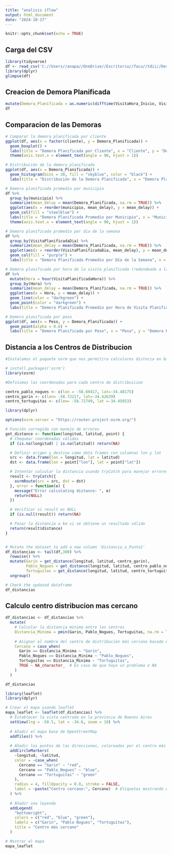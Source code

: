 ---
title: "analisis iflow"
output: html_document
date: "2024-10-17"
---

```{r setup, include=FALSE}
knitr::opts_chunk$set(echo = TRUE)
```

## Carga del CSV

```{r}
library(tidyverse)
df <- read_csv('C://Users//anapa//OneDrive//Escritorio//facu//tdii//DesafioiFlow//iFlowDatos_Limpios.csv') 
library(dplyr)
glimpse(df)
```

## Creacion de Demora Planificada

```{r}
mutate(Demora_Planificada = as.numeric(difftime(VisitaHora_Inicio, VisitaPlanificadaHora, units = "mins"))) 
df
```

## Comparacion de las Demoras

```{r}
# Comparar la demora planificada por cliente
ggplot(df, aes(x = factor(cliente), y = Demora_Planificada)) +
  geom_boxplot() +
  labs(title = "Demora Planificada por Cliente", x = "Cliente", y = "Demora Planificada (minutos)") +
  theme(axis.text.x = element_text(angle = 90, hjust = 1))

```
```{r}
# Distribución de la demora planificada
ggplot(df, aes(x = Demora_Planificada)) +
  geom_histogram(bins = 30, fill = "skyblue", color = "black") +
  labs(title = "Distribución de la Demora Planificada", x = "Demora Planificada (minutos)", y = "Cantidad")

```

```{r}
# Demora planificada promedio por municipio
df %>%
  group_by(municipio) %>%
  summarize(mean_delay = mean(Demora_Planificada, na.rm = TRUE)) %>%
  ggplot(aes(x = reorder(municipio, mean_delay), y = mean_delay)) +
  geom_col(fill = "steelblue") +
  labs(title = "Demora Planificada Promedio por Municipio", x = "Municipio", y = "Demora Promedio (minutos)") +
  theme(axis.text.x = element_text(angle = 90, hjust = 1))

```
```{r}
# Demora planificada promedio por día de la semana
df %>%
  group_by(VisitaPlanificadaDia) %>%
  summarize(mean_delay = mean(Demora_Planificada, na.rm = TRUE)) %>%
  ggplot(aes(x = reorder(VisitaPlanificadaDia, mean_delay), y = mean_delay)) +
  geom_col(fill = "purple") +
  labs(title = "Demora Planificada Promedio por Día de la Semana", x = "Día de la Semana", y = "Demora Promedio (minutos)")

```

```{r}
# Demora planificada por hora de la visita planificada (redondeado a la hora más cercana)
df %>%
  mutate(Hora = hour(VisitaPlanificadaHora)) %>%
  group_by(Hora) %>%
  summarize(mean_delay = mean(Demora_Planificada, na.rm = TRUE)) %>%
  ggplot(aes(x = Hora, y = mean_delay)) +
  geom_line(color = "darkgreen") +
  geom_point(color = "darkgreen") +
  labs(title = "Demora Planificada Promedio por Hora de Visita Planificada", x = "Hora de Visita Planificada", y = "Demora Promedio (minutos)")

```

```{r}
# Demora planificada por peso
ggplot(df, aes(x = Peso, y = Demora_Planificada)) +
  geom_point(alpha = 0.6) +
  labs(title = "Demora Planificada por Peso", x = "Peso", y = "Demora Planificada (minutos)")

```

## Distancia a los Centros de Distribucion
```{r}
#Instalamos el paquete osrm que nos permitira calculares distncia en base a los modelos de Open Street Map

# install.packages('osrm')
library(osrm)

#Definimos las coordenadas para cada centro de distribuicion

centro_pablo_nogues <- c(lon = -58.69417, lat=-34.48175)
centro_garin <- c(lon= -58.72217, lat=-34.42639)
centro_tortuguitas <- c(lon= -58.72749, lat =-34.45853)

```

```{r}
library(dplyr)

options(osrm.server = "https://router.project-osrm.org/")

# Función corregida con manejo de errores
get_distance <- function(longitud, latitud, point) {
  # Chequear coordenadas válidas
  if (is.na(longitud) | is.na(latitud)) return(NA)

  # Definir origen y destino como data frames con columnas lon y lat
  src <- data.frame(lon = longitud, lat = latitud)
  dst <- data.frame(lon = point["lon"], lat = point["lat"])

  # Intentar calcular la distancia usando tryCatch para manejar errores
  result <- tryCatch({
    osrmRoute(src = src, dst = dst)
  }, error = function(e) {
    message("Error calculating distance: ", e)
    return(NULL)
  })

  # Verificar si result es NULL
  if (is.null(result)) return(NA)

  # Pasar la distancia a km si se obtiene un resultado válido
  return(result$distance)
}


# Mutate the dataset to add a new column 'Distancia_a_Punto1'
df_distancias <- tail(df,300) %>%
  rowwise() %>%
  mutate(Garin = get_distance(longitud, latitud, centro_garin),
         Pablo_Nogues = get_distance(longitud, latitud, centro_pablo_nogues),
         Tortuguitas = get_distance(longitud, latitud, centro_tortuguitas)) %>%
  ungroup()

# Check the updated dataframe
df_distancias
```

## Calculo centro distribucion mas cercano

```{r}
df_distancias <- df_distancias %>%
  mutate(
    # Calcular la distancia mínima entre los centros
    Distancia_Minima = pmin(Garin, Pablo_Nogues, Tortuguitas, na.rm = TRUE),
    
    # Asignar el nombre del centro de distribución más cercano basado en la distancia mínima
    Cercano = case_when(
      Garin == Distancia_Minima ~ "Garin",
      Pablo_Nogues == Distancia_Minima ~ "Pablo_Nogues",
      Tortuguitas == Distancia_Minima ~ "Tortuguitas",
      TRUE ~ NA_character_  # En caso de que haya un problema o NA
    )
  )

df_distancias
```
```{r}

library(leaflet)
library(dplyr)

# Crear el mapa usando leaflet
mapa_leaflet <- leaflet(df_distancias) %>%
  # Establecer la vista centrada en la provincia de Buenos Aires
  setView(lng = -58.5, lat = -34.6, zoom = 10) %>%
  
  # Añadir el mapa base de OpenStreetMap
  addTiles() %>%
  
  # Añadir los puntos de las direcciones, coloreados por el centro más cercano
  addCircleMarkers(
    ~longitud, ~latitud, 
    color = ~case_when(
      Cercano == "Garin" ~ "red",
      Cercano == "Pablo_Nogues" ~ "blue",
      Cercano == "Tortuguitas" ~ "green"
    ),
    radius = 4, fillOpacity = 0.8, stroke = FALSE, 
    label = ~paste("Centro cercano:", Cercano)  # Etiquetas mostrando el centro más cercano
  ) %>%
  
  # Añadir una leyenda
  addLegend(
    "bottomright", 
    colors = c("red", "blue", "green"), 
    labels = c("Garin", "Pablo Nogues", "Tortuguitas"), 
    title = "Centro más cercano"
  )

# Mostrar el mapa
mapa_leaflet


```